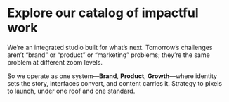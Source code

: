 
# Explore our catalog of impactful work

We’re an integrated studio built for what’s next. Tomorrow’s challenges aren’t “brand” or “product” or “marketing” problems; they’re the same problem at different zoom levels.

So we operate as one system—**Brand**, **Product**, **Growth**—where identity sets the story, interfaces convert, and content carries it. Strategy to pixels to launch, under one roof and one standard.

<WorkCatalog />
